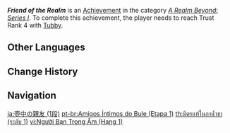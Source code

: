 {{Achievement Infobox
|title        = Friend of the Realm
|id           = 81053
|order id     = 1054
|category     = A Realm Beyond: Series I
|description  = Reach Trust Rank 4 with the [[Tubby|teapot spirit]].
|requirements = 
|primogems    = 5
|tracking     = Tracks the number of times achieved (which cannot be higher than 1).
|topic        = 
|set          = Friend of the Realm
|tier         = 1
|tiers_total  = 3
}}
'''''Friend of the Realm''''' is an [[Achievement]] in the category ''[[A Realm Beyond: Series I]]''. To complete this achievement, the player needs to reach Trust Rank 4 with [[Tubby]].
<!--
==Trivia==

==Video Guides==
{{EVT
|video1   = 
|caption1 = 
}}
-->
==Other Languages==
{{Other Languages|Transclude=Friend of the Realm}}

==Change History==
{{Change History|1.5}}
<!--
==References==
{{Reflist}}
-->
==Navigation==
{{Achievement Navbox}}

[[ja:壺中の親友 (1段)]]
[[pt-br:Amigos Íntimos do Bule (Etapa 1)]]
[[th:มิตรแท้ในกาน้ำชา (ระดับ 1)]]
[[vi:Người Bạn Trong Ấm (Hạng 1)]]